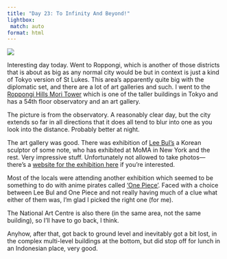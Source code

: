 ```yaml
---
title: "Day 23: To Infinity And Beyond!"
lightbox:
 match: auto
format: html
---
```


![](../images/20120512171723_dsc01731.jpg){group="all-the-pictures"}

Interesting day today. Went to Roppongi, which is another of those districts that is about as big as any normal city would be but in context is just a kind of Tokyo version of St Lukes. This area's apparently quite big with the diplomatic set, and there are a lot of art galleries and such. I went to the [Roppongi Hills Mori Tower](http://www.roppongihills.com/en/) which is one of the taller buildings in Tokyo and has a 54th floor observatory and an art gallery.

The picture is from the observatory. A reasonably clear day, but the city extends so far in all directions that it does all tend to blur into one as you look into the distance. Probably better at night.

The art gallery was good. There was exhibition of [Lee Bul's](http://www.leebul.com/) a Korean sculptor of some note, who has exhibited at MoMA in New York and the rest. Very impressive stuff. Unfortunately not allowed to take photos&mdash;there's a [website for the exhibition here](http://www.mori.art.museum/english/contents/leebul/index.html) if you're interested.

Most of the locals were attending another exhibition which seemed to be something to do with anime pirates called ['One Piece'](http://en.wikipedia.org/wiki/One_Piece). Faced with a choice between Lee Bul and One Piece and not really having much of a clue what either of them was, I'm glad I picked the right one (for me).

The National Art Centre is also there (in the same area, not the same building), so I'll have to go back, I think.

Anyhow, after that, got back to ground level and inevitably got a bit lost, in the complex multi-level buildings at the bottom, but did stop off for lunch in an Indonesian place, very good.
